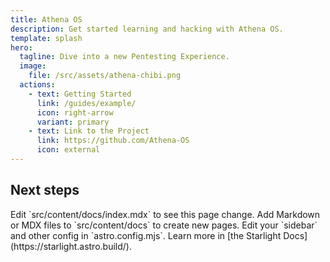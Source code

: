 ```yaml
---
title: Athena OS
description: Get started learning and hacking with Athena OS.
template: splash
hero:
  tagline: Dive into a new Pentesting Experience.
  image:
    file: /src/assets/athena-chibi.png
  actions:
    - text: Getting Started
      link: /guides/example/
      icon: right-arrow
      variant: primary
    - text: Link to the Project
      link: https://github.com/Athena-OS
      icon: external
---
```



## Next steps

<CardGrid stagger>
  <Card title="Update content" icon="pencil">
    Edit `src/content/docs/index.mdx` to see this page change.
  </Card>
  <Card title="Add new content" icon="add-document">
    Add Markdown or MDX files to `src/content/docs` to create new pages.
  </Card>
  <Card title="Configure your site" icon="setting">
    Edit your `sidebar` and other config in `astro.config.mjs`.
  </Card>
  <Card title="Read the docs" icon="open-book">
    Learn more in [the Starlight Docs](https://starlight.astro.build/).
  </Card>
</CardGrid>
